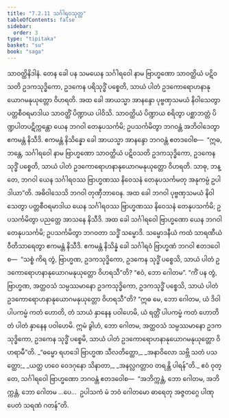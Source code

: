 ```yaml
---
title: "7.2.11 သင်္ဂါရဝသုတ္တ"
tableOfContents: false
sidebar:
  order: 3
type: "tipitaka"
basket: "su"
book: "saga"
---
```



<DynamicBreadcrumb />

<Division number="207" book="saga">

<Paragraph number="1289" book="saga">
သာဝတ္ထိနိဒါနံ. တေန ခေါ ပန သမယေန သင်္ဂါရဝေါ နာမ ဗြာဟ္မဏော သာဝတ္ထိယံ ပဋိဝသတိ ဥဒကသုဒ္ဓိကော, ဥဒကေန ပရိသုဒ္ဓိံ ပစ္စေတိ, သာယံ ပါတံ ဥဒကောရောဟနာနုယောဂမနုယုတ္တော ဝိဟရတိ. အထ ခေါ အာယသ္မာ အာနန္ဒော ပုဗ္ဗဏှသမယံ နိဝါသေတွာ ပတ္တစီဝရမာဒါယ သာဝတ္ထိံ ပိဏ္ဍာယ ပါဝိသိ. သာဝတ္ထိယံ ပိဏ္ဍာယ စရိတွာ ပစ္ဆာဘတ္တံ ပိဏ္ဍပါတပဋိက္ကန္တော ယေန ဘဂဝါ တေနုပသင်္ကမိ; ဥပသင်္ကမိတွာ ဘဂဝန္တံ အဘိဝါဒေတွာ ဧကမန္တံ နိသီဒိ. ဧကမန္တံ နိသိန္နော ခေါ အာယသ္မာ အာနန္ဒော ဘဂဝန္တံ ဧတဒဝေါစ—  “ဣဓ, ဘန္တေ, သင်္ဂါရဝေါ နာမ ဗြာဟ္မဏော သာဝတ္ထိယံ ပဋိဝသတိ ဥဒကသုဒ္ဓိကော, ဥဒကေန သုဒ္ဓိံ ပစ္စေတိ, သာယံ ပါတံ ဥဒကောရောဟနာနုယောဂမနုယုတ္တော ဝိဟရတိ. သာဓု, ဘန္တေ, ဘဂဝါ ယေန သင်္ဂါရဝဿ ဗြာဟ္မဏဿ နိဝေသနံ တေနုပသင်္ကမတု အနုကမ္ပံ ဥပါဒါယာ”တိ. အဓိဝါသေသိ ဘဂဝါ တုဏှီဘာဝေန.
</Paragraph>

<Paragraph number="1290" book="saga">
အထ ခေါ ဘဂဝါ ပုဗ္ဗဏှသမယံ နိဝါသေတွာ ပတ္တစီဝရမာဒါယ ယေန သင်္ဂါရဝဿ ဗြာဟ္မဏဿ နိဝေသနံ တေနုပသင်္ကမိ; ဥပသင်္ကမိတွာ ပညတ္တေ အာသနေ နိသီဒိ. အထ ခေါ သင်္ဂါရဝေါ ဗြာဟ္မဏော ယေန ဘဂဝါ တေနုပသင်္ကမိ; ဥပသင်္ကမိတွာ ဘဂဝတာ သဒ္ဓိံ သမ္မောဒိ. သမ္မောဒနီယံ ကထံ သာရဏီယံ ဝီတိသာရေတွာ ဧကမန္တံ နိသီဒိ. ဧကမန္တံ နိသိန္နံ ခေါ သင်္ဂါရဝံ ဗြာဟ္မဏံ ဘဂဝါ ဧတဒဝေါစ—  “သစ္စံ ကိရ တွံ, ဗြာဟ္မဏ, ဥဒကသုဒ္ဓိကော, ဥဒကေန သုဒ္ဓိံ ပစ္စေသိ, သာယံ ပါတံ ဥဒကောရောဟနာနုယောဂမနုယုတ္တော ဝိဟရသီ”တိ? “ဧဝံ, ဘော ဂေါတမ”. “ကိံ ပန တွံ, ဗြာဟ္မဏ, အတ္ထဝသံ သမ္ပဿမာနော ဥဒကသုဒ္ဓိကော, ဥဒကသုဒ္ဓိံ ပစ္စေသိ, သာယံ ပါတံ ဥဒကောရောဟနာနုယောဂမနုယုတ္တော ဝိဟရသီ”တိ? “ဣဓ မေ, ဘော ဂေါတမ, ယံ ဒိဝါ ပါပကမ္မံ ကတံ ဟောတိ, တံ သာယံ နှာနေန ပဝါဟေမိ, ယံ ရတ္တိံ ပါပကမ္မံ ကတံ ဟောတိ တံ ပါတံ နှာနေန ပဝါဟေမိ. ဣမံ ခွါဟံ, ဘော ဂေါတမ, အတ္ထဝသံ သမ္ပဿမာနော ဥဒကသုဒ္ဓိကော, ဥဒကေန သုဒ္ဓိံ ပစ္စေမိ, သာယံ ပါတံ ဥဒကောရောဟနာနုယောဂမနုယုတ္တော ဝိဟရာမီ”တိ.
</Paragraph>

<Paragraph number="1291" type="verses" book="saga">
_“ဓမ္မော ရဟဒေါ ဗြာဟ္မဏ သီလတိတ္ထော,_  
_အနာဝိလော သဗ္ဘိ သတံ ပသတ္ထော;_  
_ယတ္ထ ဟဝေ ဝေဒဂုနော သိနာတာ,_  
_အနလ္လဂတ္တာဝ တရန္တိ ပါရန်”တိ._  

</Paragraph>

<Paragraph number="1292" book="saga">
ဧဝံ ဝုတ္တေ, သင်္ဂါရဝေါ ဗြာဟ္မဏော ဘဂဝန္တံ ဧတဒဝေါစ—  “အဘိက္ကန္တံ, ဘော ဂေါတမ, အဘိက္ကန္တံ, ဘော ဂေါတမ …ပေ…  ဥပါသကံ မံ ဘဝံ ဂေါတမော ဓာရေတု အဇ္ဇတဂ္ဂေ ပါဏုပေတံ သရဏံ ဂတန်”တိ.
</Paragraph>
</Division>